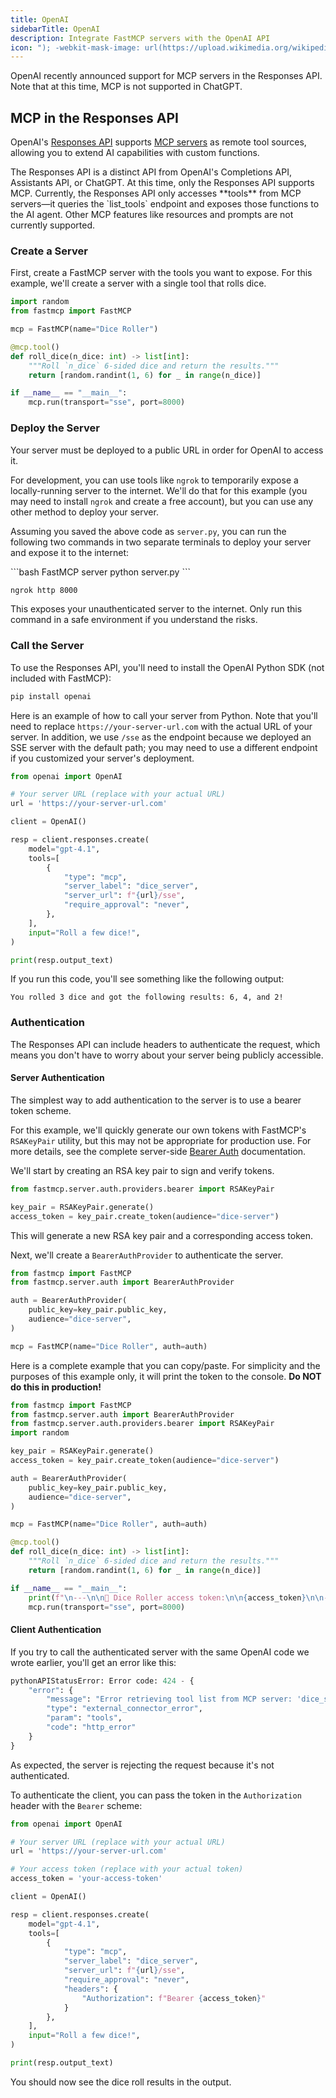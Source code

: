 ```yaml
---
title: OpenAI
sidebarTitle: OpenAI
description: Integrate FastMCP servers with the OpenAI API
icon: "); -webkit-mask-image: url(https://upload.wikimedia.org/wikipedia/commons/e/ef/ChatGPT-Logo.svg);/*"
---
```



OpenAI recently announced support for MCP servers in the Responses API. Note that at this time, MCP is not supported in ChatGPT.

## MCP in the Responses API

OpenAI's [Responses API](https://platform.openai.com/docs/api-reference/responses) supports [MCP servers](https://platform.openai.com/docs/guides/tools-remote-mcp) as remote tool sources, allowing you to extend AI capabilities with custom functions.

<Note>
The Responses API is a distinct API from OpenAI's Completions API, Assistants API, or ChatGPT. At this time, only the Responses API supports MCP.
</Note>

<Tip>
Currently, the Responses API only accesses **tools** from MCP servers—it queries the `list_tools` endpoint and exposes those functions to the AI agent. Other MCP features like resources and prompts are not currently supported.
</Tip>


### Create a Server

First, create a FastMCP server with the tools you want to expose. For this example, we'll create a server with a single tool that rolls dice.

```python server.py
import random
from fastmcp import FastMCP

mcp = FastMCP(name="Dice Roller")

@mcp.tool()
def roll_dice(n_dice: int) -> list[int]:
    """Roll `n_dice` 6-sided dice and return the results."""
    return [random.randint(1, 6) for _ in range(n_dice)]

if __name__ == "__main__":
    mcp.run(transport="sse", port=8000)
```

### Deploy the Server

Your server must be deployed to a public URL in order for OpenAI to access it.

For development, you can use tools like `ngrok` to temporarily expose a locally-running server to the internet. We'll do that for this example (you may need to install `ngrok` and create a free account), but you can use any other method to deploy your server.

Assuming you saved the above code as `server.py`, you can run the following two commands in two separate terminals to deploy your server and expose it to the internet:

<CodeGroup>
```bash FastMCP server
python server.py
```

```bash ngrok
ngrok http 8000
```
</CodeGroup>

<Warning>
This exposes your unauthenticated server to the internet. Only run this command in a safe environment if you understand the risks.
</Warning>

### Call the Server

To use the Responses API, you'll need to install the OpenAI Python SDK (not included with FastMCP):

```bash
pip install openai
```

Here is an example of how to call your server from Python. Note that you'll need to replace `https://your-server-url.com` with the actual URL of your server. In addition, we use `/sse` as the endpoint because we deployed an SSE server with the default path; you may need to use a different endpoint if you customized your server's deployment.

```python {4, 11-16}
from openai import OpenAI

# Your server URL (replace with your actual URL)
url = 'https://your-server-url.com'

client = OpenAI()

resp = client.responses.create(
    model="gpt-4.1",
    tools=[
        {
            "type": "mcp",
            "server_label": "dice_server",
            "server_url": f"{url}/sse",
            "require_approval": "never",
        },
    ],
    input="Roll a few dice!",
)

print(resp.output_text)
```
If you run this code, you'll see something like the following output:

```text
You rolled 3 dice and got the following results: 6, 4, and 2!
```

### Authentication

<VersionBadge version="2.6.0" />

The Responses API can include headers to authenticate the request, which means you don't have to worry about your server being publicly accessible.

#### Server Authentication

The simplest way to add authentication to the server is to use a bearer token scheme. 

For this example, we'll quickly generate our own tokens with FastMCP's `RSAKeyPair` utility, but this may not be appropriate for production use. For more details, see the complete server-side [Bearer Auth](/servers/auth/bearer) documentation. 

We'll start by creating an RSA key pair to sign and verify tokens.

```python
from fastmcp.server.auth.providers.bearer import RSAKeyPair

key_pair = RSAKeyPair.generate()
access_token = key_pair.create_token(audience="dice-server")
```

This will generate a new RSA key pair and a corresponding access token.

Next, we'll create a `BearerAuthProvider` to authenticate the server. 

```python
from fastmcp import FastMCP
from fastmcp.server.auth import BearerAuthProvider

auth = BearerAuthProvider(
    public_key=key_pair.public_key,
    audience="dice-server",
)

mcp = FastMCP(name="Dice Roller", auth=auth)
```

Here is a complete example that you can copy/paste. For simplicity and the purposes of this example only, it will print the token to the console. **Do NOT do this in production!**

```python server.py [expandable]
from fastmcp import FastMCP
from fastmcp.server.auth import BearerAuthProvider
from fastmcp.server.auth.providers.bearer import RSAKeyPair
import random

key_pair = RSAKeyPair.generate()
access_token = key_pair.create_token(audience="dice-server")

auth = BearerAuthProvider(
    public_key=key_pair.public_key,
    audience="dice-server",
)

mcp = FastMCP(name="Dice Roller", auth=auth)

@mcp.tool()
def roll_dice(n_dice: int) -> list[int]:
    """Roll `n_dice` 6-sided dice and return the results."""
    return [random.randint(1, 6) for _ in range(n_dice)]

if __name__ == "__main__":
    print(f"\n---\n\n🔑 Dice Roller access token:\n\n{access_token}\n\n---\n")
    mcp.run(transport="sse", port=8000)
```

#### Client Authentication

If you try to call the authenticated server with the same OpenAI code we wrote earlier, you'll get an error like this:

```python
pythonAPIStatusError: Error code: 424 - {
    "error": {
        "message": "Error retrieving tool list from MCP server: 'dice_server'. Http status code: 401 (Unauthorized)",
        "type": "external_connector_error",
        "param": "tools",
        "code": "http_error"
    }
}
```

As expected, the server is rejecting the request because it's not authenticated.

To authenticate the client, you can pass the token in the `Authorization` header with the `Bearer` scheme:


```python {4, 7, 19-21} [expandable]
from openai import OpenAI

# Your server URL (replace with your actual URL)
url = 'https://your-server-url.com'

# Your access token (replace with your actual token)
access_token = 'your-access-token'

client = OpenAI()

resp = client.responses.create(
    model="gpt-4.1",
    tools=[
        {
            "type": "mcp",
            "server_label": "dice_server",
            "server_url": f"{url}/sse",
            "require_approval": "never",
            "headers": {
                "Authorization": f"Bearer {access_token}"
            }
        },
    ],
    input="Roll a few dice!",
)

print(resp.output_text)
```

You should now see the dice roll results in the output.